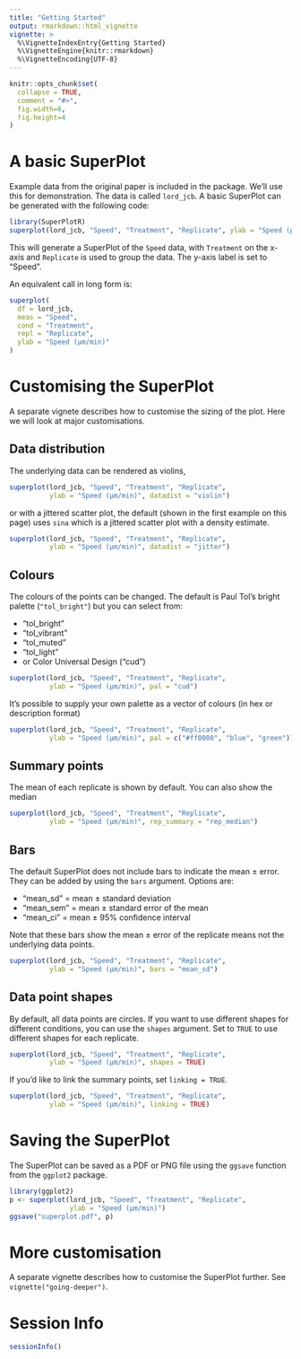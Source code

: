 ```yaml
---
title: "Getting Started"
output: rmarkdown::html_vignette
vignette: >
  %\VignetteIndexEntry{Getting Started}
  %\VignetteEngine{knitr::rmarkdown}
  %\VignetteEncoding{UTF-8}
---
```


```r
knitr::opts_chunk$set(
  collapse = TRUE,
  comment = "#>",
  fig.width=6,
  fig.height=4
)
```

# A basic SuperPlot

Example data from the original paper is included in the package. We'll use this
for demonstration. The data is called `lord_jcb`.
A basic SuperPlot can be generated with the following code:

```r
library(SuperPlotR)
superplot(lord_jcb, "Speed", "Treatment", "Replicate", ylab = "Speed (µm/min)")
```

This will generate a SuperPlot of the `Speed` data, with `Treatment` on the
x-axis and `Replicate` is used to group the data. The y-axis label is set to
"Speed".

An equivalent call in long form is:

```r
superplot(
  df = lord_jcb,
  meas = "Speed",
  cond = "Treatment",
  repl = "Replicate",
  ylab = "Speed (µm/min)"
)
```

# Customising the SuperPlot

A separate vignete describes how to customise the sizing of the plot. Here we
will look at major customisations.

## Data distribution

The underlying data can be rendered as violins,

```r
superplot(lord_jcb, "Speed", "Treatment", "Replicate",
          ylab = "Speed (µm/min)", datadist = "violin")
```

or with a jittered scatter plot, the default (shown in the first example on this
page) uses `sina` which is a jittered scatter plot with a density estimate.

```r
superplot(lord_jcb, "Speed", "Treatment", "Replicate",
          ylab = "Speed (µm/min)", datadist = "jitter")
```

## Colours

The colours of the points can be changed. The default is Paul Tol's bright
palette (`"tol_bright"`) but you can select from:

- "tol_bright"
- "tol_vibrant"
- "tol_muted"
- "tol_light"
- or Color Universal Design ("cud")

```r
superplot(lord_jcb, "Speed", "Treatment", "Replicate",
          ylab = "Speed (µm/min)", pal = "cud")
```

It's possible to supply your own palette as a vector of colours (in hex or description format)

```r
superplot(lord_jcb, "Speed", "Treatment", "Replicate",
          ylab = "Speed (µm/min)", pal = c("#ff0000", "blue", "green"))
```

## Summary points

The mean of each replicate is shown by default. You can also show the median

```r
superplot(lord_jcb, "Speed", "Treatment", "Replicate",
          ylab = "Speed (µm/min)", rep_summary = "rep_median")
```

## Bars

The default SuperPlot does not include bars to indicate the mean ± error. They
can be added by using the `bars` argument. Options are:

- "mean_sd" = mean ± standard deviation
- "mean_sem" = mean ± standard error of the mean
- "mean_ci" = mean ± 95% confidence interval

Note that these bars show the mean ± error of the replicate means not the
underlying data points.

```r
superplot(lord_jcb, "Speed", "Treatment", "Replicate",
          ylab = "Speed (µm/min)", bars = "mean_sd")
```

## Data point shapes

By default, all data points are circles. If you want to use different shapes for
different conditions, you can use the `shapes` argument. Set to `TRUE` to use
different shapes for each replicate.

```r
superplot(lord_jcb, "Speed", "Treatment", "Replicate",
          ylab = "Speed (µm/min)", shapes = TRUE)
```

If you'd like to link the summary points, set `linking = TRUE`.

```r
superplot(lord_jcb, "Speed", "Treatment", "Replicate",
          ylab = "Speed (µm/min)", linking = TRUE)
```

# Saving the SuperPlot

The SuperPlot can be saved as a PDF or PNG file using the `ggsave` function from
the `ggplot2` package.

```r
library(ggplot2)
p <- superplot(lord_jcb, "Speed", "Treatment", "Replicate",
               ylab = "Speed (µm/min)")
ggsave("superplot.pdf", p)
```

# More customisation

A separate vignette describes how to customise the SuperPlot further.
See `vignette("going-deeper")`.

# Session Info

```r
sessionInfo()
```

